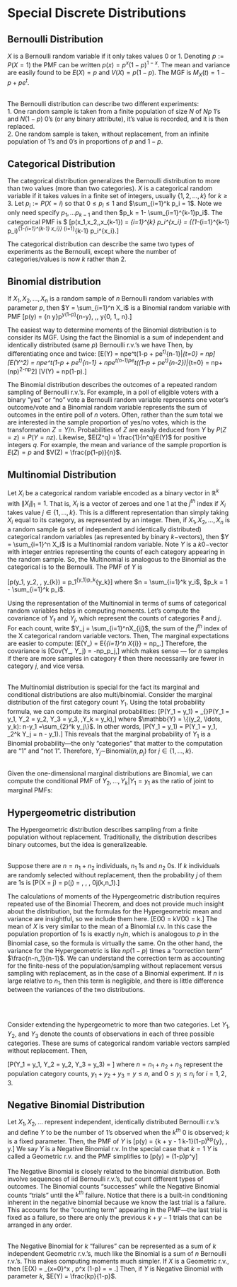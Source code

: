 # Special Discrete Distributions

## Bernoulli Distribution

$X$ is a Bernoulli random variable if it only takes values $0$ or $1$.  Denoting $p:=P(X=1)$ the PMF can be written $p(x) = p^x(1-p)^{1-x}$.  The mean and variance are easily found to be $E(X) = p$ and $V(X) = p(1-p)$.  The MGF is $M_X(t) = 1-p+pe^t$.<br><br>

The Bernoulli distribution can describe two different experiments:<br>
1. One random sample is taken from a finite population of size $N$ of $Np$ 1's and $N(1-p)$ 0's (or any binary attribute), it's value is recorded, and it is then replaced.    <br>
2. One random sample is taken, without replacement, from an infinite population of 1's and 0's in proportions of $p$ and $1-p$.

## Categorical Distribution

The categorical distribution generalizes the Bernoulli distribution to more than two values (more than two categories).  $X$ is a categorical random variable if it takes values in a finite set of integers, usually $\{1,2,\ldots,k\}$ for $k\geq 3$. Let $p_i:=P(X=i)$ so that $0\leq p_i\leq 1$ and $\sum_{i=1}^k p_i = 1$.  Note we only need specify $p_1,\ldots p_{k-1}$ and then $p_k = 1- \sum_{i=1}^{k-1}p_i$.  The categorical PMF is $
\[p(x_1,x_2,\ldots,x_{k-1}) = \prod_{i=1}^{k} p_i^{x_i} = \left\{(1-\sum_{i=1}^{k-1} p_i)^{1-\sum_{i=1}^{k-1} x_i}\right\} \prod_{i=1}^{k-1} p_i^{x_i}.\]

The categorical distribution can describe the same two types of experiments as the Bernoulli, except where the number of categories/values is now $k$ rather than $2$.

## Binomial distribution

If $X_1,X_2,\ldots, X_n$ is a random sample of $n$ Bernoulli random variables with parameter $p$, then $Y = \sum_{i=1}^n X_i$ is a Binomial random variable with PMF
\[p(y) = {n \choose y}p^y(1-p)^{n-y}, \,\, y\in \{0, 1,\ldots, n\}.\]

The easiest way to determine moments of the Binomial distribution is to consider its MGF.  Using the fact the Binomial is a sum of independent and identically distributed (same $p$) Bernoulli r.v.'s we have
\begin{align*}
E(e^{tY}) & = E(e^{t\sum X_i}) \\
& = E\left\{\prod_{i=1}^n e^{t X_i}\right\}\\
& \stackrel{ind.}{=} \prod_{i=1}^n (1-p + pe^t)\\
& = (1-p + pe^t)^n.
\end{align*}
Then, by differentiating once and twice:
\[E(Y) = npe^t(1-p + pe^t)^{n-1}|_{t=0} = np\]
\[E(Y^2) = npe^t(1-p + pe^t)^{n-1} + npe^t(n-1)pe^t((1-p + pe^t)^{n-2})|_{t=0} = np+(np)^2-np^2\]
\[V(Y) = np(1-p).\]

The Binomial distribution describes the outcomes of a repeated random sampling of Bernoulli r.v.'s.  For example, in a poll of eligible voters with a binary "yes" or "no" vote a Bernoulli random variable represents one voter's outcome/vote and a Binomial random variable represents the sum of outcomes in the entire poll of $n$ voters.  Often, rather than the sum total we are interested in the sample proportion of yes/no votes, which is the transformation $Z = Y/n$.  Probabilities of $Z$ are easily deduced from $Y$ by $P(Z = z) = P(Y = nz)$.  Likewise, $E(Z^q) = \frac{1}{n^q}E(Y)$ for positive integers $q$. For example, the mean and variance of the sample proportion is $E(Z) = p$ and $V(Z) = \frac{p(1-p)}{n}$.

## Multinomial Distribution

Let $X_i$ be a categorical random variable encoded as a binary vector in $\mathbb{R}^k$ with $\|X_i\|_1 = 1$.  That is, $X_i$ is a vector of zeroes and one 1 at the $j^{th}$ index if $X_i$ takes value $j \in \{1,\ldots, k\}$.  This is a different representation than simply taking $X_i$ equal to its category, as represented by an integer.  Then, if $X_1, X_2, \ldots, X_n$ is a random sample (a set of independent and identically distributed) categorical random variables (as represented by binary $k-$vectors), then $Y = \sum_{i=1}^n X_i$ is a Multinomial random variable.  Note $Y$ is a $k0-$vector with integer entries representing the counts of each category appearing in the random sample.  So, the Multinomial is analogous to the Binomial as the categorical is to the Bernoulli.  The PMF of $Y$ is

\[p(y_1, y_2, \ldots, y_{k}) = \frac{n!}{y_1!\times y_2!\times \cdots \times y_k!}p_1^{y_1}\times \cdots \times p_k^{y_k}\]
where $n = \sum_{i=1}^k y_i$, $p_k = 1 - \sum_{i=1}^k p_i$.

Using the representation of the Multinomial in terms of sums of categorical random variables helps in computing moments.  Let's compute the covariance of $Y_\ell$ and $Y_j$, which represent the counts of categories $\ell$ and $j$.  For each count, write $Y_j = \sum_{i=1}^nX_{ij}$, the sum of the $j^{th}$ index of the X categorical random variable vectors.  Then, 
\begin{align*}
E(Y_\ell Y_j) &= E\{(\sum_{i=1}^n X_{i\ell})(\sum_{i=1}^n X_{ij})\}\\
& = E(\sum_{i=1}^n X_{i\ell}X_{ij}) + E(\sum_{i=1,i\ne i'}^n X_{i\ell}X_{i'j})\\
& = E(0) + E(\sum_{i=1,i\ne i'}^n X_{i\ell}X_{i'j})\\
& \stackrel{ind.}{=}  \sum_{i=1,i\ne i'}^n E(X_{i\ell})E(X_{i'j})\\
& = n(n-1)p_\ell p_j.
\end{align*}
The marginal expectations are easier to compute:
\[E(Y_\ell) = E\left\{\sum_{i=1}^n X_{i\ell}\right\} = np_\ell.\]
Therefore, the covariance is
\[Cov(Y_\ell, Y_j) = -np_\ell p_j,\]
which makes sense --- for $n$ samples if there are more samples in category $\ell$ then there necessarily are fewer in category $j$, and vice versa.  <br><br>

The Multinomial distribution is special for the fact its marginal and conditional distributions are also multi/binomial.  Consider the marginal distribution of the first category count $Y_1$.  Using the total probability formula, we can compute its marginal probabilities:
\[P(Y_1 = y_1) = \sum_{\mathbb{Y}}P(Y_1 = y_1, Y_2 = y_2, Y_3 = y_3, \ldots,Y_k = y_k),\]
where $\mathbb{Y} = \{(y_2, \ldots, y_k): n-y_1 =\sum_{2}^k y_j\}$.  In other words, 
\[P(Y_1 = y_1) = P(Y_1 = y_1, \sum_2^k Y_j = n - y_1).\]
This reveals that the marginal probability of $Y_1$ is a Binomial probability---the only "categories" that matter to the computation are "1" and "not 1". Therefore, $Y_j \sim$Binomial$(n,p_j)$ for $j \in \{1,\ldots,k\}$.  <br><br>   

Given the one-dimensional marginal distributions are Binomial, we can compute the conditional PMF of $Y_2,\ldots, Y_k|Y_1 = y_1$ as the ratio of joint to marginal PMFs:

\begin{align*}
p(y_2, \ldots, y_k|y_1) &= \frac{\frac{n!}{y_1!\times \cdots \times y_k!} p_1^{y_1}\times \cdots \times p_k^{y_k}}{ \frac{n!}{y_1! (n-y_1)!} p_1^{y_1}(1-p_1)^{n-y_1}}\\
& = \frac{(n-y_1)!}{y_2!\times \cdots y_k!}\left(\frac{p_2}{1-p_1}\right)^{y_2}\times \cdots \times \left(\frac{p_k}{1-p_1}\right)^{y_k}.
\end{align*}


## Hypergeometric distribution

The Hypergeometric distribution describes sampling from a finite population without replacement.  Traditionally, the distribution describes binary outcomes, but the idea is generalizeable.<br><br>

Suppose there are $n = n_1 + n_2$ individuals, $n_1$ 1s and $n_2$ 0s.  If $k$ individuals are randomly selected without replacement, then the probability $j$ of them are 1s is
\[P(X = j) = p(j) = \frac{{n_1 \choose j}{n_2 \choose k-j}}{{n \choose k}}, \, \, 0\leq j\leq \min(k,n_1).\]

The calculations of moments of the Hypergeometric distribution requires repeated use of the Binomial Theorem, and does not provide much insight about the distribution, but the formulas for the Hypergeometric mean and variance are insightful, so we include them here.
\[E(X) = k\frac{n_1}{n}\quad V(X) = k\frac{n_1}{n}\frac{n_2}{n}\frac{n-n_1}{n-1}.\]
The mean of $X$ is very similar to the mean of a Binomial r.v.  In this case the population proportion of 1s is exactly $n_1/n$, which is analogous to $p$ in the Binomial case, so the formula is virtually the same.  On the other hand, the variance for the Hypergeometric is like $np(1-p)$ times a "correction term" $\frac{n-n_1}{n-1}$.  We can understand the correction term as accounting for the finite-ness of the population/sampling without replacement versus sampling with replacement, as in the case of a Binomial experiment.  If $n$ is large relative to $n_1$, then this term is negligible, and there is little difference between the variances of the two distributions.

<br><br>

Consider extending the hypergeometric to more than two categories.  Let $Y_1$, $Y_2$, and $Y_3$ denote the counts of observations in each of three possible categories.  These are sums of categorical random variable vectors sampled without replacement.  Then, 

\[P(Y_1 = y_1, Y_2 = y_2, Y_3 = y_3) = \frac{{n_1\choose y_1}{n_2\choose y_2}{n_3\choose y_3}}{{n \choose y}}\]
where $n = n_1+n_2+n_3$ represent the population category counts, $y_1 + y_2 + y_3 = y \leq n$, and $0\leq y_i\leq n_i$ for $i=1,2,3$.



## Negative Binomial Distribution

Let $X_1, X_2, \ldots$ represent independent, identically distributed Bernoulli r.v.'s and define $Y$ to be the number of 1's observed when the $k^{th}$ 0 is observed; $k$ is a fixed parameter.  Then, the PMF of $Y$ is
\[p(y) = {k + y - 1 \choose k-1}(1-p)^kp^{y}, \, y\geq 0.\]
We say $Y$ is a Negative Binomial r.v.  In the special case that $k=1$ $Y$ is called a Geometric r.v. and the PMF simplifies to
\[p(y) = (1-p)p^y\]
<br><br>
The Negative Binomial is closely related to the binomial distribution.  Both involve sequences of iid Bernoulli r.v.'s, but count different types of outcomes.  The Binomial counts "successes" while the Negative Binomial counts "trials" until the $k^{th}$ failure.  Notice that there is a built-in conditioning inherent in the negative binomial because we know the last trial is a failure. This accounts for the "counting term" appearing in the PMF---the last trial is fixed as a failure, so there are only the previous $k+y - 1$ trials that can be arranged in any order.  <br><br>

The Negative Binomial for $k$ "failures" can be represented as a sum of $k$ independent Geometric r.v.'s, much like the Binomial is a sum of $n$ Bernoulli r.v.'s.  This makes computing moments much simpler.  If $X$ is a Geometric r.v., then
\[E(X) = \sum_{x=0}^\infty x \, p^x (1-p) = \frac{(1-p)p}{(1-p)^2} = \frac{p}{1-p}.\]
Then, if $Y$ is Negative Binomial with parameter $k$, $E(Y) = \frac{kp}{1-p}$.  

















